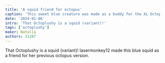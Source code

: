 ```yaml
---
title: 'A squid friend for octopus'
caption: 'This sweet blue creature was made as a buddy for the XL Octoplushy.'
date: '2024-01-06'
intro: 'That Octoplushy is a squid (variant)!'
tags: ['octoplushy']
maker: Natalia
authors: 31287
---
```


<!-- truncate -->

That Octoplushy is a squid (variant)! lasermonkey12 made this blue squid as a friend for her previous octopus version.
